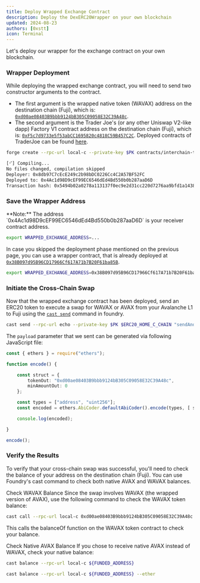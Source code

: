 ```yaml
---
title: Deploy Wrapped Exchange Contract
description: Deploy the DexERC20Wrapper on your own blockchain
updated: 2024-08-23
authors: [0xstt]
icon: Terminal
---
```



Let's deploy our wrapper for the exchange contract on your own blockchain. 

<Steps>
<Step>

### Wrapper Deployment

While deploying the wrapped exchange contract, you will need to send two constructor arguments to the contract.

- The first argument is the wrapped native token (WAVAX) address on the destination chain (Fuji), which is: [`0xd00ae08403B9bbb9124bB305C09058E32C39A48c`](https://testnet.snowtrace.io/address/0xd00ae08403B9bbb9124bB305C09058E32C39A48c).
- The second argument is the Trader Joe's (or any other Uniswap V2-like dapp) Factory V1 contract address on the destination chain (Fuji), which is: [`0xF5c7d9733e5f53abCC1695820c4818C59B457C2C`](https://testnet.snowtrace.io/address/0xF5c7d9733e5f53abCC1695820c4818C59B457C2C). Deployed contracts of TraderJoe can be found [here](https://docs.traderjoexyz.com/deployment-addresses/fuji).

```bash
forge create --rpc-url local-c --private-key $PK contracts/interchain-token-transfer/cross-chain-token-swaps/DexERC20Wrapper.sol:DexERC20Wrapper --broadcast --constructor-args 0xd00ae08403B9bbb9124bB305C09058E32C39A48c 0xF5c7d9733e5f53abCC1695820c4818C59B457C2C
```

```bash 
[⠊] Compiling...
No files changed, compilation skipped
Deployer: 0x8db97C7cEcE249c2b98bDC0226Cc4C2A57BF52FC
Deployed to: 0x4Ac1d98D9cEF99EC6546dEd4Bd550b0b287aaD6D
Transaction hash: 0x5494b02a0278a113137f0ec9e2d31cc220d7276aa9bfd1a1438e61f2e85ca562
```
</Step>
<Step>

### Save the Wrapper Address
<Callout type="info">
  **Note:** The address `0x4Ac1d98D9cEF99EC6546dEd4Bd550b0b287aaD6D` is your receiver contract address.
</Callout>

```bash
export WRAPPED_EXCHANGE_ADDRESS=...
```

In case you skipped the deployment phase mentioned on the previous page, you can use a wrapper contract, that is already deployed at [`0x38B097d95B96CD17966Cf617A71b7B20F61ba85B`](https://testnet.snowtrace.io/address/0x38B097d95B96CD17966Cf617A71b7B20F61ba85B).

```bash
export WRAPPED_EXCHANGE_ADDRESS=0x38B097d95B96CD17966Cf617A71b7B20F61ba85B
```

</Step>
<Step>

### Initiate the Cross-Chain Swap

Now that the wrapped exchange contract has been deployed, send an ERC20 token to execute a swap for WAVAX or AVAX from your Avalanche L1 to Fuji using the [`cast send`](https://book.getfoundry.sh/reference/cast/cast-send) command in foundry.

```bash
cast send --rpc-url echo --private-key $PK $ERC20_HOME_C_CHAIN "sendAndCall((bytes32, address, address, bytes, uint256, uint256, address, address, address, uint256, uint256), uint256)" "(${C_CHAIN_BLOCKCHAIN_ID_HEX}, ${ERC20_TOKEN_REMOTE_L1}, ${WRAPPED_EXCHANGE_ADDRESS}, 0x00000000000000000000000000000000000000000000000000000000000000000000000000000000000000000000000000000000000000000000000000000000, 2500000, 2000000, 0x0000000000000000000000000000000000000000, ${FUNDED_ADDRESS}, ${ERC20_HOME_C_CHAIN}, 0, 0)" 100000000000000000000
```

<Accordions>
<Accordion title="Generate Payload">
 
The ```payload``` parameter that we sent can be generated via following JavaScript file:

```typescript
const { ethers } = require("ethers");

function encode() {

    const struct = {
        tokenOut: "0xd00ae08403B9bbb9124bB305C09058E32C39A48c",
        minAmountOut: 0
    };

    const types = ["address", "uint256"];
    const encoded = ethers.AbiCoder.defaultAbiCoder().encode(types, [ struct.tokenOut, struct.minAmountOut ]);

    console.log(encoded);

}

encode();
```
 
</Accordion>
</Accordions>

</Step>
<Step>

### Verify the Results

To verify that your cross-chain swap was successful, you'll need to check the balance of your address on the destination chain (Fuji). You can use Foundry's cast command to check both native AVAX and WAVAX balances.

Check WAVAX Balance
Since the swap involves WAVAX (the wrapped version of AVAX), use the following command to check the WAVAX token balance:
```bash
cast call --rpc-url local-c 0xd00ae08403B9bbb9124bB305C09058E32C39A48c "balanceOf(address)" ${FUNDED_ADDRESS}
```
This calls the balanceOf function on the WAVAX token contract to check your balance.

Check Native AVAX Balance
If you chose to receive native AVAX instead of WAVAX, check your native balance:

```bash
cast balance --rpc-url local-c ${FUNDED_ADDRESS}
```

```bash
cast balance --rpc-url local-c ${FUNDED_ADDRESS} --ether
```
</Step>
</Steps>




